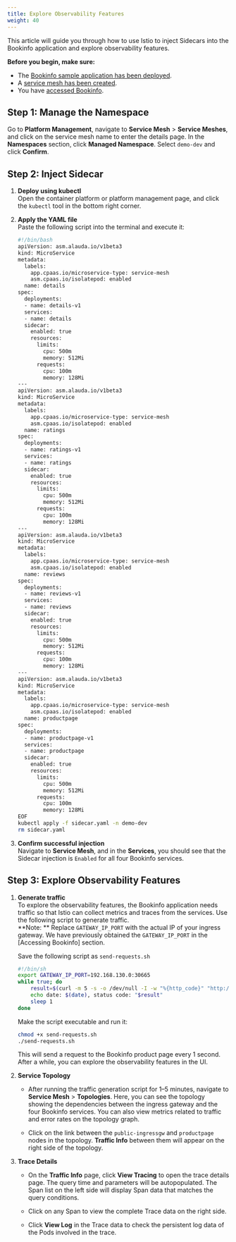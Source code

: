 ```yaml
---  
title: Explore Observability Features  
weight: 40
---
```


This article will guide you through how to use Istio to inject Sidecars into the Bookinfo application and explore observability features.

**Before you begin, make sure:**  

- The [Bookinfo sample application has been deployed](quickstart/deploy-bookinfo.html).
- A [service mesh has been created](create_service_mesh/index.html).
- You have [accessed Bookinfo](quickstart/access-bookinfo.html).

## Step 1: Manage the Namespace  

Go to **Platform Management**, navigate to **Service Mesh** > **Service Meshes**, and click on the service mesh name to enter the details page. In the **Namespaces** section, click **Managed Namespace**. Select `demo-dev` and click **Confirm**.

## Step 2: Inject Sidecar  

1. **Deploy using kubectl**  
   Open the container platform or platform management page, and click the `kubectl` tool in the bottom right corner.

2. **Apply the YAML file**  
   Paste the following script into the terminal and execute it:
   ```bash
   #!/bin/bash
   apiVersion: asm.alauda.io/v1beta3
   kind: MicroService
   metadata:
     labels:
       app.cpaas.io/microservice-type: service-mesh
       asm.cpaas.io/isolatepod: enabled
     name: details
   spec:
     deployments:
     - name: details-v1
     services:
     - name: details
     sidecar:
       enabled: true
       resources:
         limits:
           cpu: 500m
           memory: 512Mi
         requests:
           cpu: 100m
           memory: 128Mi
   ---
   apiVersion: asm.alauda.io/v1beta3
   kind: MicroService
   metadata:
     labels:
       app.cpaas.io/microservice-type: service-mesh
       asm.cpaas.io/isolatepod: enabled
     name: ratings
   spec:
     deployments:
     - name: ratings-v1
     services:
     - name: ratings
     sidecar:
       enabled: true
       resources:
         limits:
           cpu: 500m
           memory: 512Mi
         requests:
           cpu: 100m
           memory: 128Mi
   ---
   apiVersion: asm.alauda.io/v1beta3
   kind: MicroService
   metadata:
     labels:
       app.cpaas.io/microservice-type: service-mesh
       asm.cpaas.io/isolatepod: enabled
     name: reviews
   spec:
     deployments:
     - name: reviews-v1
     services:
     - name: reviews
     sidecar:
       enabled: true
       resources:
         limits:
           cpu: 500m
           memory: 512Mi
         requests:
           cpu: 100m
           memory: 128Mi
   ---
   apiVersion: asm.alauda.io/v1beta3
   kind: MicroService
   metadata:
     labels:
       app.cpaas.io/microservice-type: service-mesh
       asm.cpaas.io/isolatepod: enabled
     name: productpage
   spec:
     deployments:
     - name: productpage-v1
     services:
     - name: productpage
     sidecar:
       enabled: true
       resources:
         limits:
           cpu: 500m
           memory: 512Mi
         requests:
           cpu: 100m
           memory: 128Mi
   EOF
   kubectl apply -f sidecar.yaml -n demo-dev
   rm sidecar.yaml
   ```

3. **Confirm successful injection**  
   Navigate to **Service Mesh**, and in the **Services**, you should see that the Sidecar injection is `Enabled` for all four Bookinfo services.

## Step 3: Explore Observability Features  

1. **Generate traffic**  
   To explore the observability features, the Bookinfo application needs traffic so that Istio can collect metrics and traces from the services. Use the following script to generate traffic.  
   **Note: ** Replace `GATEWAY_IP_PORT` with the actual IP of your ingress gateway. We have previously obtained the `GATEWAY_IP_PORT` in the [Accessing Bookinfo] section.

   Save the following script as `send-requests.sh`
   ```bash
   #!/bin/sh
   export GATEWAY_IP_PORT=192.168.130.0:30665
   while true; do
       result=$(curl -m 5 -s -o /dev/null -I -w "%{http_code}" "http://$GATEWAY_IP_PORT/productpage")
       echo date: $(date), status code: "$result"
       sleep 1
   done
   ```

   Make the script executable and run it:
   ```bash
   chmod +x send-requests.sh
   ./send-requests.sh
   ```

   This will send a request to the Bookinfo product page every 1 second. After a while, you can explore the observability features in the UI.

2. **Service Topology**  
   - After running the traffic generation script for 1–5 minutes, navigate to **Service Mesh** > **Topologies**. Here, you can see the topology showing the dependencies between the ingress gateway and the four Bookinfo services. You can also view metrics related to traffic and error rates on the topology graph.

   - Click on the link between the `public-ingressgw` and `productpage` nodes in the topology. **Traffic Info** between them will appear on the right side of the topology.

3. **Trace Details**  
   - On the **Traffic Info** page, click **View Tracing** to open the trace details page. The query time and parameters will be autopopulated. The Span list on the left side will display Span data that matches the query conditions.

   - Click on any Span to view the complete Trace data on the right side.

   - Click **View Log** in the Trace data to check the persistent log data of the Pods involved in the trace.
